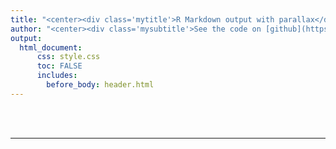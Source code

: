 ```yaml
---
title: "<center><div class='mytitle'>R Markdown output with parallax</div></center>"
author: "<center><div class='mysubtitle'>See the code on [github](https://github.com/rubensanchezramirez/esm_244_shiny). Original `SQlite` data available on [kaggle](https://www.kaggle.com/rtatman/188-million-us-wildfires/data) project.</div></center>"
output: 
  html_document:
      css: style.css
      toc: FALSE
      includes: 
        before_body: header.html
---
```


<br><br>

<div class="mycontent">


***
